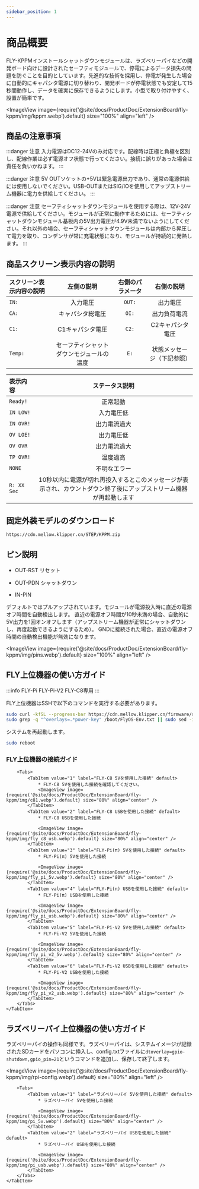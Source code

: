 ```yaml
---
sidebar_position: 1
---
```


# 商品概要

FLY-KPPMインストールシャットダウンモジュールは、ラズベリーパイなどの開発ボード向けに設計されたセーフティモジュールで、停電によるデータ損失の問題を防ぐことを目的としています。先進的な技術を採用し、停電が発生した場合に自動的にキャパシタ電源に切り替わり、開発ボードが停電状態でも安定して15秒間動作し、データを確実に保存できるようにします。小型で取り付けやすく、設置が簡単です。

<ImageView image={require('@site/docs/ProductDoc/ExtensionBoard/fly-kppm/img/kppm.webp').default} size="100%" align="left" />

## 商品の注意事項

:::danger 注意
入力電源はDC12-24Vのみ対応です。配線時は正極と負極を区別し、配線作業は必ず電源オフ状態で行ってください。接続に誤りがあった場合は責任を負いかねます。
:::

:::danger 注意
5V OUTソケットの+5Vは緊急電源出力であり、通常の電源供給には使用しないでください。USB-OUTまたはSIG/IOを使用してアップストリーム機器に電力を供給してください。
:::

:::danger 注意
セーフティシャットダウンモジュールを使用する際は、12V-24V電源で供給してください。モジュールが正常に動作するためには、セーフティシャットダウンモジュール基板内の5V出力電圧が4.9V未満でないようにしてください。それ以外の場合、セーフティシャットダウンモジュールは内部から昇圧して電力を取り、コンデンサが常に充電状態になり、モジュールが持続的に発熱します。
:::

## 商品スクリーン表示内容の説明

| スクリーン表示内容の説明 | 左側の説明 | 右側のパラメータ | 右側の説明 |
| :--------------------- | :--------: | :--------------: | :--------: |
| `IN:`                   | 入力電圧   | `OUT:`           | 出力電圧   |
| `CA:`                   | キャパシタ総電圧 | `OI:`            | 出力負荷電流 |
| `C1:`                   | C1キャパシタ電圧 | `C2:`            | C2キャパシタ電圧 |
| `Temp:`                 | セーフティシャットダウンモジュールの温度 | `E:`             | 状態メッセージ（下記参照） |

| 表示内容 | ステータス説明 |
| :----- | :-----------: |
| `Ready!` | 正常起動 |
| `IN LOW!` | 入力電圧低 |
| `IN OVR!` | 出力電流過大 |
| `OV LOE!` | 出力電圧低 |
| `OV OVR` | 出力電流過大 |
| `TP OVR!` | 温度過高 |
| `NONE` | 不明なエラー |
| `R: XX Sec` | 10秒以内に電源が切れ再投入するとこのメッセージが表示され、カウントダウン終了後にアップストリーム機器が再起動します |

## 固定外装モデルのダウンロード

```bash
https://cdn.mellow.klipper.cn/STEP/KPPM.zip
```

## ピン説明

* OUT-RST リセット
* OUT-PDN シャットダウン

* IN-PIN

デフォルトではプルアップされています。モジュールが電源投入時に直近の電源オフ時間を自動検出します。
直近の電源オフ時間が10秒未満の場合、自動的に5V出力を1回オンオフします（アップストリーム機器が正常にシャットダウンし、再度起動できるようにするため）。
GNDに接続された場合、直近の電源オフ時間の自動検出機能が無効になります。

<ImageView image={require('@site/docs/ProductDoc/ExtensionBoard/fly-kppm/img/pins.webp').default} size="100%" align="left" />

## FLY上位機器の使い方ガイド

:::info
FLY-Pi FLY-Pi-V2 FLY-C8専用
:::

FLY上位機器はSSHで以下のコマンドを実行する必要があります。

```bash
sudo curl -kfSL --progress-bar https://cdn.mellow.klipper.cn/firmware/sun50i-h5-power-key.dtbo -o /boot/dtb/allwinner/overlay/sun50i-h5-power-key.dtbo
sudo grep -q "^overlays=.*power-key" /boot/FlyOS-Env.txt || sudo sed -i '/^overlays=/ s/$/ power-key/' /boot/FlyOS-Env.txt
```

システムを再起動します。

```bash
sudo reboot
```

### FLY上位機器の接続ガイド

<Tabs>
    <TabItem value="serial" label="FLY上位機器の接続ガイド" default>

        <Tabs>
            <TabItem value="1" label="FLY-C8 5Vを使用した接続" default>
                * FLY-C8 5Vを使用した接続を確認してください。
                <ImageView image={require('@site/docs/ProductDoc/ExtensionBoard/fly-kppm/img/c81.webp').default} size="80%" align="center" />
            </TabItem>
            <TabItem value="2" label="FLY-C8 USBを使用した接続" default>
                * FLY-C8 USBを使用した接続

                <ImageView image={require('@site/docs/ProductDoc/ExtensionBoard/fly-kppm/img/fly_c8_usb.webp').default} size="80%" align="center" />
            </TabItem>
            <TabItem value="3" label="FLY-Pi(π) 5Vを使用した接続" default>
                * FLY-Pi(π) 5Vを使用した接続

                <ImageView image={require('@site/docs/ProductDoc/ExtensionBoard/fly-kppm/img/fly_pi_5v.webp').default} size="80%" align="center" />
            </TabItem>
            <TabItem value="4" label="FLY-Pi(π) USBを使用した接続" default>
                * FLY-Pi(π) USBを使用した接続

                <ImageView image={require('@site/docs/ProductDoc/ExtensionBoard/fly-kppm/img/fly_pi_usb.webp').default} size="80%" align="center" />
            </TabItem>
            <TabItem value="5" label="FLY-Pi-V2 5Vを使用した接続" default>
                * FLY-Pi-V2 5Vを使用した接続

                <ImageView image={require('@site/docs/ProductDoc/ExtensionBoard/fly-kppm/img/fly_pi_v2_5v.webp').default} size="80%" align="center" />
            </TabItem>
            <TabItem value="6" label="FLY-Pi-V2 USBを使用した接続" default>
                * FLY-Pi-V2 USBを使用した接続

                <ImageView image={require('@site/docs/ProductDoc/ExtensionBoard/fly-kppm/img/fly_pi_v2_usb.webp').default} size="80%" align="center" />
            </TabItem>
        </Tabs>
    </TabItem>
</Tabs>

## ラズベリーパイ上位機器の使い方ガイド

ラズベリーパイの操作も同様です。ラズベリーパイは、システムイメージが記録されたSDカードをパソコンに挿入し、config.txtファイルに`dtoverlay=gpio-shutdown,gpio_pin=21`というコマンドを追加し、保存して終了します。

<ImageView image={require('@site/docs/ProductDoc/ExtensionBoard/fly-kppm/img/rpi-config.webp').default} size="80%" align="left" />

<Tabs>
    <TabItem value="serial" label="ラズベリーパイ上位機器の接続ガイド" default>

        <Tabs>
            <TabItem value="1" label="ラズベリーパイ 5Vを使用した接続" default>
                * ラズベリーパイ 5Vを使用した接続

                <ImageView image={require('@site/docs/ProductDoc/ExtensionBoard/fly-kppm/img/pi_5v.webp').default} size="80%" align="center" />
            </TabItem>
            <TabItem value="2" label="ラズベリーパイ USBを使用した接続" default>
                * ラズベリーパイ USBを使用した接続

                <ImageView image={require('@site/docs/ProductDoc/ExtensionBoard/fly-kppm/img/pi_usb.webp').default} size="80%" align="center" />
            </TabItem>
        </Tabs>
    </TabItem>
</Tabs>